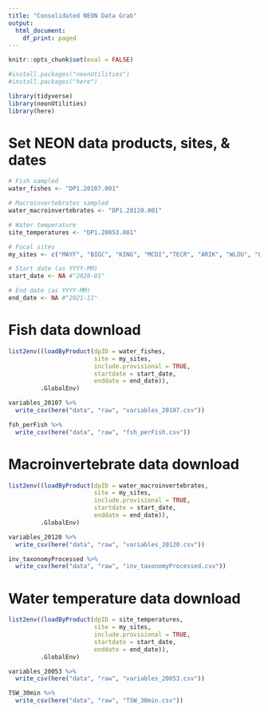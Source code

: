 ```yaml
---
title: "Consolidated NEON Data Grab"
output:
  html_document:
    df_print: paged
---
```


```r
knitr::opts_chunk$set(eval = FALSE)
```

```r
#install.packages("neonUtilities")
#install.packages("here")

library(tidyverse)
library(neonUtilities)
library(here)
```

# Set NEON data products, sites, & dates
```r
# Fish sampled
water_fishes <- "DP1.20107.001"

# Macroinvertebrates sampled
water_macroinvertebrates <- "DP1.20120.001"

# Water temperature
site_temperatures <- "DP1.20053.001"

# Focal sites
my_sites <- c("MAYF", "BIGC", "KING", "MCDI","TECR", "ARIK", "WLOU", "LECO", "WALK", "LEWI", "POSE", "CRAM", "LIRO")

# Start date (as YYYY-MM)
start_date <- NA #"2020-01"

# End date (as YYYY-MM)
end_date <- NA #"2021-11"

```

# Fish data download
```r
list2env((loadByProduct(dpID = water_fishes, 
                        site = my_sites, 
                        include.provisional = TRUE,
                        startdate = start_date,
                        enddate = end_date)),
         .GlobalEnv)
```

```r
variables_20107 %>% 
  write_csv(here("data", "raw", "variables_20107.csv"))

fsh_perFish %>%
  write_csv(here("data", "raw", "fsh_perFish.csv"))
```

# Macroinvertebrate data download
```r
list2env((loadByProduct(dpID = water_macroinvertebrates, 
                        site = my_sites, 
                        include.provisional = TRUE,
                        startdate = start_date,
                        enddate = end_date)),
         .GlobalEnv)
```

```r
variables_20120 %>% 
  write_csv(here("data", "raw", "variables_20120.csv"))

inv_taxonomyProcessed %>% 
  write_csv(here("data", "raw", "inv_taxonomyProcessed.csv"))
```

# Water temperature data download
```r
list2env((loadByProduct(dpID = site_temperatures, 
                        site = my_sites, 
                        include.provisional = TRUE,
                        startdate = start_date,
                        enddate = end_date)),
         .GlobalEnv)
```
```r
variables_20053 %>% 
  write_csv(here("data", "raw", "variables_20053.csv"))

TSW_30min %>% 
  write_csv(here("data", "raw", "TSW_30min.csv"))
```
